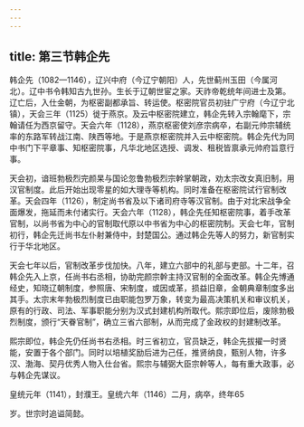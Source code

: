 ```yaml
---
---
---
```

title: 第三节韩企先
---



韩企先（1082—1146），辽兴中府（今辽宁朝阳）人，先世蓟州玉田（今属河北）。辽中书令韩知古九世孙。生长于辽朝世宦之家。天祚帝乾统年间进士及第。辽亡后，入仕金朝，为枢密副都承旨、转运使。枢密院官员初驻广宁府（今辽宁北镇），天会三年（1125）徙于燕京。及云中枢密院建立，韩企先转入宗翰麾下，宗翰请任为西京留守。天会六年（1128），燕京枢密使刘彦宗病卒，右副元帅宗辅统率的东路军转战江南、陕西等地。于是燕京枢密院并入云中枢密院。韩企先代为同中书门下平章事、知枢密院事，凡华北地区选授、调发、租税皆禀承元帅府旨意行事。

天会初，谙班勃极烈完颜杲与国论忽鲁勃极烈宗幹掌朝政，劝太宗改女真旧制，用汉官制度。此后开始出现零星的如大理寺等机构。同时准备在枢密院试行官制改革。天会四年（1126），制定尚书省及以下诸司府寺等汉官制。由于对北宋战争全面爆发，拖延而未付诸实行。天会六年（1128），韩企先任知枢密院事，着手改革官制，以尚书省为中心的官制取代原以中书省为中心的枢密院制。天会七年，官制初行，韩企先迁尚书左仆射兼侍中，封楚国公。通过韩企先等人的努力，新官制实行于华北地区。

天会七年以后，官制改革步伐加快。八年，建立六部中的礼部与吏部。十二年，召韩企先入上京，任尚书右丞相，协助完颜宗幹主持汉官制的全面改革。韩企先博通经史，知晓辽朝制度，参照唐、宋制度，或因或革，损益旧章，金朝典章制度多出其手。太宗末年勃极烈制度已由职能包罗万象，转变为最高决策机关和审议机关，原有的行政、司法、军事职能分别为汉式封建机构所取代。熙宗即位后，废除勃极烈制度，颁行“天眷官制”，确立三省六部制，从而完成了金政权的封建制改革。

熙宗即位，韩企先仍任尚书右丞相。时三省初立，官员缺乏，韩企先拔擢一时贤能，安置于各个部门。同时以培植奖励后进为己任，推贤纳良，甄别人物，许多汉、渤海、契丹优秀人物入仕台省。熙宗与辅弼大臣宗幹等人，每有重大政事，必与韩企先谋议。

皇统元年（1141），封濮王。皇统六年（1146）二月，病卒，终年65

岁。世宗时追谥简懿。